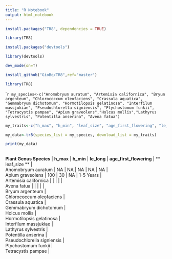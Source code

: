---
title: "R Notebook"
output: html_notebook
---
```{r}
install.packages("TR8", dependencies = TRUE)
```
```{r}
library(TR8)
```
```{r}
install.packages("devtools")
```
```{r}
library(devtools)
```
```{r}
dev_mode(on=T)
```
```{r}
install_github("GioBo/TR8",ref="master")
```
```{r}
library(TR8)
```
````{r}
my_species<-c("Anomobryum auratum", "Artemisia californica", "Bryum argenteum", "Chlorococcum oleofaciens", "Crassula aquatica", "Gemmabryum dichotomum", "Hormotilopsis gelatinosa", "Interfilum massjukiae", "Pseudochlorella signiensis", "Ptychostomum funkii", "Tetracystis pampae", "Apium graveolens","Holcus mollis","Lathyrus sylvestris", "Potentilla anserina", "Avena fatua")
```
```{r}
my_traits<-c("h_max", "h_min", "leaf_size", "age_first_flowering", "le_long")
```
```{r}
my_data<-tr8(species_list = my_species, download_list = my_traits)
```
```{r}
print(my_data)
```


##

| **Plant Genus Species** | **h_max** | **h_min** | **le_long** | **age_first_flowering** | ** leaf_size ** |
| Anomobryum auratum | NA | NA | NA | NA | NA |
| Apium graveolens | 100 | 30 | NA | 1-5 Years |
| Artemisia californica | | | | |
| Avena fatua | | | | |
| Bryum argenteum |
| Chlorococcum oleofaciens |
| Crassula aquatica |
| Gemmabryum dichotomum	|
| Holcus mollis |
| Hormotilopsis gelatinosa |
| Interfilum massjukiae |
| Lathyrus sylvestris |
| Potentilla anserina |
| Pseudochlorella signiensis |
| Ptychostomum funkii |
| Tetracystis pampae |

